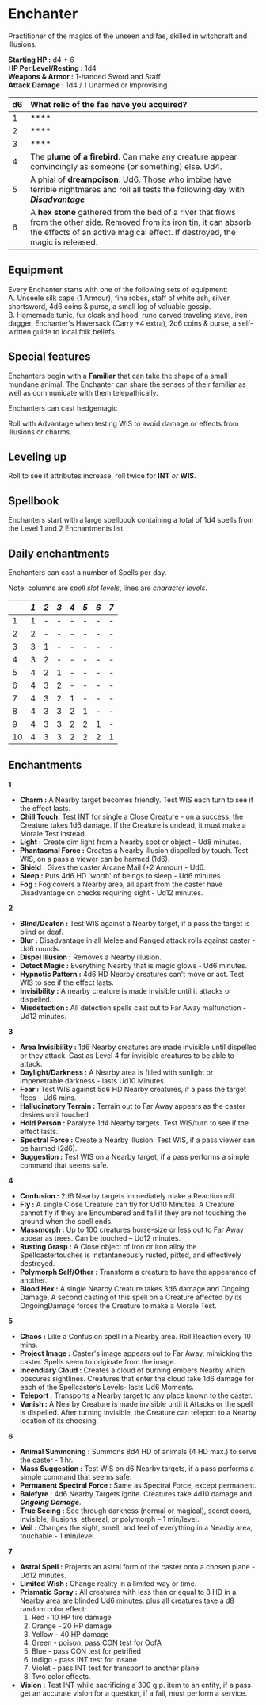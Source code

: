 # Enchanter 

Practitioner of the magics of the unseen and fae, skilled in witchcraft and illusions.

**Starting HP :** d4 + 6\
**HP Per Level/Resting :** 1d4\
**Weapons & Armor :** 1-handed Sword and Staff\
**Attack Damage :** 1d4 / 1 Unarmed or Improvising

| d6   | What relic of the fae have you acquired?   |
| :--- | :--- |
| 1    | ****     |
| 2    | ****      |
| 3    | ****     |
| 4    | The **plume of a firebird**. Can make any creature appear convincingly as someone (or something) else. Ud4.    |
| 5    | A phial of **dreampoison**. Ud6. Those who imbibe have terrible nightmares and roll all tests the following day with ***Disadvantage***      |
| 6    | A **hex stone** gathered from the bed of a river that flows from the other side. Removed from its iron tin, it can absorb the effects of an active magical effect. If destroyed, the magic is released.  |

## Equipment
Every Enchanter starts with one of the following sets of equipment:\
A. Unseele silk cape (1 Armour), fine robes, staff of white ash, silver shortsword, 4d6 coins & purse, a small log of valuable gossip.\
B. Homemade tunic, fur cloak and hood, rune carved traveling stave, iron dagger, Enchanter's Haversack (Carry +4 extra), 2d6 coins & purse, a self-written guide to local folk beliefs.

## Special features

Enchanters begin with a **Familiar** that can take the shape of a small mundane animal. The Enchanter can share the senses of their familiar as well as communicate with them telepathically. 

Enchanters can cast hedgemagic

Roll with Advantage when testing WIS to avoid damage or effects from illusions or charms.

## Leveling up

Roll to see if attributes increase, roll twice for **INT** *or* **WIS**.

## Spellbook

Enchanters start with a large spellbook containing a total of 1d4 spells from the Level 1 and 2 Enchantments list.

## Daily enchantments

Enchanters can cast a number of Spells per day.

Note: columns are *spell slot levels*, lines are *character levels*.


|      | *1*  | *2*  | *3*  | *4*  | *5*  | *6*  | *7*  |
| :--- | :--- | :--- | :--- | :--- | :--- | :--- | :--- |
| 1    | 1    | -    | -    | -    | -    | -    | -    |
| 2    | 2    | -    | -    | -    | -    | -    | -    |
| 3    | 3    | 1    | -    | -    | -    | -    | -    |
| 4    | 3    | 2    | -    | -    | -    | -    | -    |
| 5    | 4    | 2    | 1    | -    | -    | -    | -    |
| 6    | 4    | 3    | 2    | -    | -    | -    | -    |
| 7    | 4    | 3    | 2    | 1    | -    | -    | -    |
| 8    | 4    | 3    | 3    | 2    | 1    | -    | -    |
| 9    | 4    | 3    | 3    | 2    | 2    | 1    | -    |
| 10   | 4    | 3    | 3    | 2    | 2    | 2    | 1    |

## Enchantments

**1**

* **Charm :** A Nearby target becomes friendly. Test WIS each turn to see if the effect lasts.
* **Chill Touch:** Test INT for single a Close Creature - on a success, the Creature takes 1d6 damage. If the Creature is undead, it must make a Morale Test instead.
* **Light :** Create dim light from a Nearby spot or object - Ud8 minutes.
* **Phantasmal Force :** Creates a Nearby illusion dispelled by touch. Test WIS, on a pass a viewer can be harmed (1d6).
* **Shield :** Gives the caster Arcane Mail (+2 Armour) - Ud6.
* **Sleep :** Puts 4d6 HD 'worth' of beings to sleep - Ud6 minutes.
* **Fog :** Fog covers a Nearby area, all apart from the caster have Disadvantage on checks requiring sight - Ud12 minutes.

**2**

* **Blind/Deafen :** Test WIS against a Nearby target, if a pass the target is blind or deaf.
* **Blur :** Disadvantage in all Melee and Ranged attack rolls against caster - Ud6 rounds.
* **Dispel Illusion :** Removes a Nearby illusion.
* **Detect Magic :** Everything Nearby that is magic glows - Ud6 minutes.
* **Hypnotic Pattern :** 4d6 HD Nearby creatures can't move or act. Test WIS to see if the effect lasts.
* **Invisibility :** A nearby creature is made invisible until it attacks or dispelled.
* **Misdetection :** All detection spells cast out to Far Away malfunction - Ud12 minutes.

**3**

* **Area Invisibility :** 1d6 Nearby creatures are made invisible until dispelled or they attack. Cast as Level 4 for invisible creatures to be able to attack.
* **Daylight/Darkness :** A Nearby area is filled with sunlight or impenetrable darkness -  lasts Ud10 Minutes.
* **Fear :** Test WIS against 5d6 HD Nearby creatures, if a pass the target flees - Ud6 mins.
* **Hallucinatory Terrain :** Terrain out to Far Away appears as the caster desires until touched.
* **Hold Person :** Paralyze 1d4 Nearby targets. Test WIS/turn to see if the effect lasts.
* **Spectral Force :** Create a Nearby illusion. Test WIS, if a pass viewer can be harmed (2d6).
* **Suggestion :** Test WIS on a Nearby target, if a pass performs a simple command that seems safe.

**4**

* **Confusion :** 2d6 Nearby targets immediately make a Reaction roll.
* **Fly :** A single Close Creature can fly for Ud10 Minutes. A Creature cannot fly if they are Encumbered and fall if they are not touching the ground when the spell ends.
* **Massmorph :** Up to 100 creatures horse-size or less out to Far Away appear as trees. Can be
touched – Ud12 minutes.
* **Rusting Grasp :** A Close object of iron or iron alloy the Spellcastertouches is instantaneously rusted, pitted, and effectively destroyed.
* **Polymorph Self/Other :** Transform a creature to have the appearance of another.
* **Blood Hex :** A single Nearby Creature takes 3d6 damage and Ongoing Damage. A second casting of this spell on a Creature affected by its OngoingDamage forces the Creature to make a Morale Test.

**5**

* **Chaos :** Like a Confusion spell in a Nearby area. Roll Reaction every 10 mins.
* **Project Image :** Caster's image appears out to Far Away, mimicking the caster. Spells seem to originate from the image.
* **Incendiary Cloud :** Creates a cloud of burning embers Nearby which obscures sightlines. Creatures that enter the cloud take 1d6 damage for each of the Spellcaster’s Levels- lasts Ud6 Moments.
* **Teleport :** Transports a Nearby target to any place known to the caster.
* **Vanish :** A Nearby Creature is made invisible until it Attacks or the spell is dispelled. After turning invisible, the Creature can teleport to a Nearby location of its choosing.

**6**
* **Animal Summoning :** Summons 8d4 HD of animals (4 HD max.) to serve the caster - 1 hr.
* **Mass Suggestion :** Test WIS on d6 Nearby targets, if a pass performs a simple command that seems safe.
* **Permanent Spectral Force :** Same as Spectral Force, except permanent.
* **Balefyre :** 4d6 Nearby Targets ignite. Creatures take 4d10 damage and ***Ongoing Damage***.
* **True Seeing :** See through darkness (normal or magical), secret doors, invisible, illusions, ethereal, or polymorph – 1 min/level.
* **Veil :** Changes the sight, smell, and feel of everything in a Nearby area, touchable - 1 min/level.

**7**

* **Astral Spell :** Projects an astral form of the caster onto a chosen plane - Ud12 minutes.
* **Limited Wish :** Change reality in a limited way or time.
* **Prismatic Spray :** All creatures with less than or equal to 8 HD in a Nearby area are blinded Ud6 minutes, plus all creatures take a d8 random color effect: 
  1. Red - 10 HP fire damage
  2. Orange - 20 HP damage
  3. Yellow - 40 HP damage
  4. Green - poison, pass CON test for OofA
  5. Blue - pass CON test for petrified
  6. Indigo - pass INT test for insane
  7. Violet - pass INT test for transport to another plane
  8. Two color effects.
* **Vision :** Test INT while sacrificing a 300 g.p. item to an entity, if a pass get an accurate vision for a question, if a fail, must perform a service.